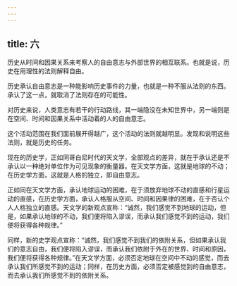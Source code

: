 ```yaml
---
---
---
```

title: 六
---



历史从时间和因果关系来考察人的自由意志与外部世界的相互联系。也就是说，历史在用理性的法则解释自由。

历史承认自由意志是一种能影响历史事件的力量，也就是一种不服从法则的东西。承认了这一点，就取消了法则存在的可能性。

对历史来说，人类意志有若干的行动路线，其一端隐没在未知世界中，另一端则是在空间、时间和因果关系中活动着的人的自由意志。

这个活动范围在我们面前展开得越广，这个活动的法则就越明显。发现和说明这些法则，就是历史的任务。

现在的历史学，正如同哥白尼时代的天文学，全部观点的差异，就在于承认还是不承认以一种绝对单位作为可见现象的衡量器。在天文学方面，这就是地球的不动；在历史学方面，这就是人格的独立，即自由意志。

正如同在天文学方面，承认地球运动的困难，在于须放弃地球不动的直感和行星运动的直感，在历史学方面，承认人格服从空间、时间和因果律的困难，在于否认个人人格独立的直感。天文学的新观点宣称：“诚然，我们感觉不到地球的运动，但是，如果承认地球的不动，我们便将陷入谬误，而承认我们感觉不到的运动，我们便将获得各种规律。”

同样，新的史学观点宣称：“诚然，我们感觉不到我们的依附关系，但如果承认我们的意志自由，我们便将陷入谬误，而承认我们依附于外在的世界、时间和原因，我们便将获得各种规律。”在天文学方面，必须否定地球在空间中不动的感觉，而去承认我们所感觉不到的运动；同样，在历史方面，必须否定被感觉到的自由意志，而去承认我们所感觉不到的依附关系。